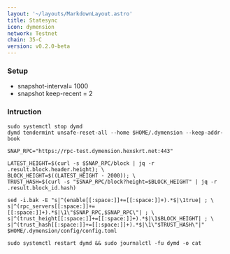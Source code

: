 ```yaml
---
layout: '~/layouts/MarkdownLayout.astro'
title: Statesync
icon: dymension
network: Testnet
chain: 35-C
version: v0.2.0-beta
---
```

### Setup

- snapshot-interval= 1000
- snapshot keep-recent = 2

### Intruction

```
sudo systemctl stop dymd
dymd tendermint unsafe-reset-all --home $HOME/.dymension --keep-addr-book

SNAP_RPC="https://rpc-test.dymension.hexskrt.net:443"

LATEST_HEIGHT=$(curl -s $SNAP_RPC/block | jq -r .result.block.header.height); \
BLOCK_HEIGHT=$((LATEST_HEIGHT - 2000)); \
TRUST_HASH=$(curl -s "$SNAP_RPC/block?height=$BLOCK_HEIGHT" | jq -r .result.block_id.hash)

sed -i.bak -E "s|^(enable[[:space:]]+=[[:space:]]+).*$|\1true| ; \
s|^(rpc_servers[[:space:]]+=[[:space:]]+).*$|\1\"$SNAP_RPC,$SNAP_RPC\"| ; \
s|^(trust_height[[:space:]]+=[[:space:]]+).*$|\1$BLOCK_HEIGHT| ; \
s|^(trust_hash[[:space:]]+=[[:space:]]+).*$|\1\"$TRUST_HASH\"|" $HOME/.dymension/config/config.toml

sudo systemctl restart dymd && sudo journalctl -fu dymd -o cat
```